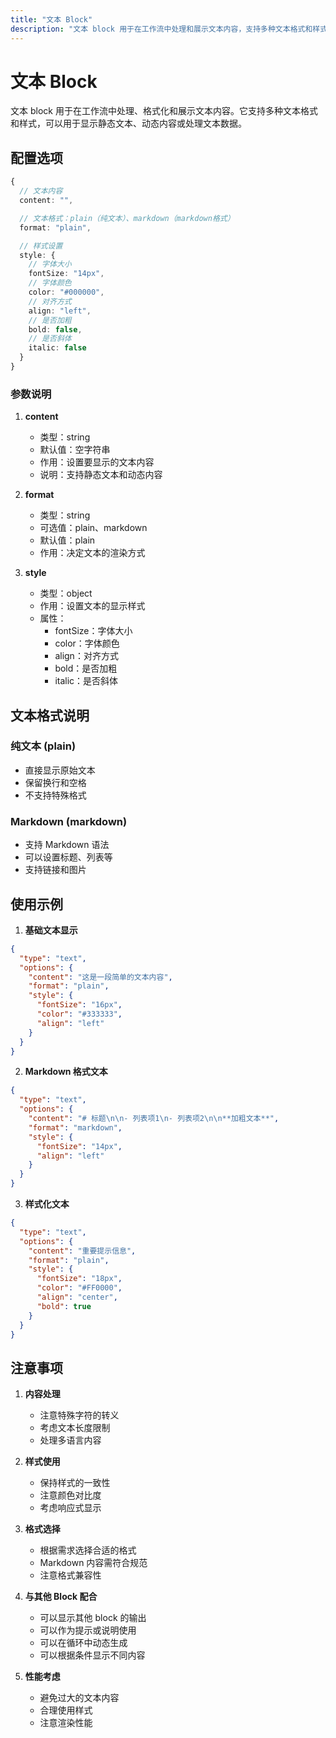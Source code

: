 ```yaml
---
title: "文本 Block"
description: "文本 block 用于在工作流中处理和展示文本内容，支持多种文本格式和样式。"
---
```


# 文本 Block

文本 block 用于在工作流中处理、格式化和展示文本内容。它支持多种文本格式和样式，可以用于显示静态文本、动态内容或处理文本数据。

## 配置选项

```typescript
{
  // 文本内容
  content: "",

  // 文本格式：plain（纯文本）、markdown（markdown格式）
  format: "plain",

  // 样式设置
  style: {
    // 字体大小
    fontSize: "14px",
    // 字体颜色
    color: "#000000",
    // 对齐方式
    align: "left",
    // 是否加粗
    bold: false,
    // 是否斜体
    italic: false
  }
}
```

### 参数说明

1. **content**
   - 类型：string
   - 默认值：空字符串
   - 作用：设置要显示的文本内容
   - 说明：支持静态文本和动态内容

2. **format**
   - 类型：string
   - 可选值：plain、markdown
   - 默认值：plain
   - 作用：决定文本的渲染方式

3. **style**
   - 类型：object
   - 作用：设置文本的显示样式
   - 属性：
     - fontSize：字体大小
     - color：字体颜色
     - align：对齐方式
     - bold：是否加粗
     - italic：是否斜体

## 文本格式说明

### 纯文本 (plain)
- 直接显示原始文本
- 保留换行和空格
- 不支持特殊格式

### Markdown (markdown)
- 支持 Markdown 语法
- 可以设置标题、列表等
- 支持链接和图片

## 使用示例

1. **基础文本显示**
```json
{
  "type": "text",
  "options": {
    "content": "这是一段简单的文本内容",
    "format": "plain",
    "style": {
      "fontSize": "16px",
      "color": "#333333",
      "align": "left"
    }
  }
}
```

2. **Markdown 格式文本**
```json
{
  "type": "text",
  "options": {
    "content": "# 标题\n\n- 列表项1\n- 列表项2\n\n**加粗文本**",
    "format": "markdown",
    "style": {
      "fontSize": "14px",
      "align": "left"
    }
  }
}
```

3. **样式化文本**
```json
{
  "type": "text",
  "options": {
    "content": "重要提示信息",
    "format": "plain",
    "style": {
      "fontSize": "18px",
      "color": "#FF0000",
      "align": "center",
      "bold": true
    }
  }
}
```

## 注意事项

1. **内容处理**
   - 注意特殊字符的转义
   - 考虑文本长度限制
   - 处理多语言内容

2. **样式使用**
   - 保持样式的一致性
   - 注意颜色对比度
   - 考虑响应式显示

3. **格式选择**
   - 根据需求选择合适的格式
   - Markdown 内容需符合规范
   - 注意格式兼容性

4. **与其他 Block 配合**
   - 可以显示其他 block 的输出
   - 可以作为提示或说明使用
   - 可以在循环中动态生成
   - 可以根据条件显示不同内容

5. **性能考虑**
   - 避免过大的文本内容
   - 合理使用样式
   - 注意渲染性能
